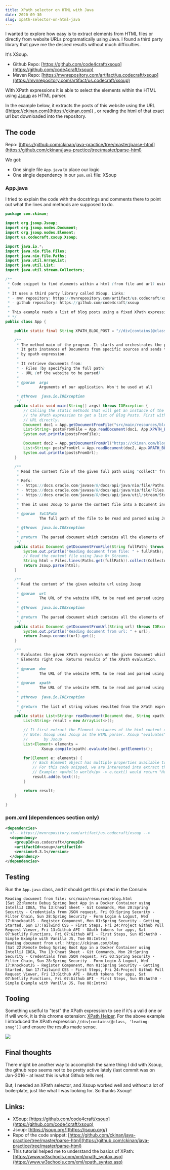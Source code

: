 ```yaml
---
title: XPath selector on HTML with Java
date: 2020-09-30
slug: xpath-selector-on-html-java
---
```


I wanted to explore how easy is to extract elements from HTML files or directly from website URLs programatically using Java. I found a third party library that gave me the desired results without much difficulties.

It's XSoup.
- Github Repo: [https://github.com/code4craft/xsoup](https://github.com/code4craft/xsoup)
- Maven Repo: [https://mvnrepository.com/artifact/us.codecraft/xsoup](https://mvnrepository.com/artifact/us.codecraft/xsoup)

With XPath expressions it is able to select the elements within the HTML using [Jsoup](https://jsoup.org/) as HTML parser.

In the example below, it extracts the posts of this website using the URL ([https://ckinan.com](https://ckinan.com)) , or reading the html of that exact url but downloaded into the repository.

## The code

Repo: [https://github.com/ckinan/java-practice/tree/master/parse-html](https://github.com/ckinan/java-practice/tree/master/parse-html)

We got:
- One single file `App.java` to place our logic
- One single dependency in our `pom.xml` file: XSoup

### App.java

I tried to explain the code with the docstrings and comments there to point out what the lines and methods are supposed to do.

```java
package com.ckinan;

import org.jsoup.Jsoup;
import org.jsoup.nodes.Document;
import org.jsoup.nodes.Element;
import us.codecraft.xsoup.Xsoup;

import java.io.*;
import java.nio.file.Files;
import java.nio.file.Paths;
import java.util.ArrayList;
import java.util.List;
import java.util.stream.Collectors;

/**
 * Code snippet to find elements within a html (from file and url) using XPath.
 *
 * It uses a third party library called XSoup. Links:
 * - mvn repository: https://mvnrepository.com/artifact/us.codecraft/xsoup
 * - github repository: https://github.com/code4craft/xsoup
 *
 * This example reads a list of blog posts using a fixed XPath expression and prints the results in the console.
 * */
public class App {

    public static final String XPATH_BLOG_POST = "//div[contains(@class, 'leading-snug')]";

    /**
     * The method main of the program. It starts and orchestrates the process.
     * It gets instances of Documents from specific sources and sends them to read specific elements
     * by xpath expression.
     *
     * It retrieve documents from:
     * - Files (by specifying the full path)
     * - URL (of the website to be parsed)
     *
     * @param  args
     *         Arguments of our application. Won't be used at all

     * @throws  java.io.IOException
     */
    public static void main(String[] args) throws IOException {
        // Calling the static methods that will get an instance of the HTML document and then evaluate
        // the XPath expression to get a list of Blog Posts. First with a HTML file, then do the same with the website
        // URL directly.
        Document doc1 = App.getDocumentFromFile("src/main/resources/blog.html");
        List<String> postsFromFile = App.readDocument(doc1, App.XPATH_BLOG_POST);
        System.out.println(postsFromFile);

        Document doc2 = App.getDocumentFromUrl("https://ckinan.com/blog");
        List<String> postsFromUrl = App.readDocument(doc2, App.XPATH_BLOG_POST);
        System.out.println(postsFromUrl);
    }

    /**
     * Read the content file of the given full path using "collect" from Stream Java 8+.
     *
     * Refs:
     * - https://docs.oracle.com/javase/8/docs/api/java/nio/file/Paths.html#get-java.lang.String-java.lang.String...-
     * - https://docs.oracle.com/javase/8/docs/api/java/nio/file/Files.html#lines-java.nio.file.Path-
     * - https://docs.oracle.com/javase/8/docs/api/java/util/stream/Stream.html#collect-java.util.stream.Collector-
     *
     * Then it uses Jsoup to parse the content file into a Document instance.
     *
     * @param  fullPath
     *         The full path of the file to be read and parsed using Jsoup.

     * @throws  java.io.IOException
     *
     * @return  The parsed document which contains all the elements of the HTML file
     */
    public static Document getDocumentFromFile(String fullPath) throws IOException {
        System.out.println("Reading document from file: " + fullPath);
        // Read the content file using Java 8+ Streams.
        String html = Files.lines(Paths.get(fullPath)).collect(Collectors.joining(System.lineSeparator()));
        return Jsoup.parse(html);
    }

    /**
     * Read the content of the given website url using Jsoup
     *
     * @param  url
     *         The URL of the website HTML to be read and parsed using Jsoup.
     *
     * @throws  java.io.IOException
     *
     * @return  The parsed document which contains all the elements of the HTML file
     */
    public static Document getDocumentFromUrl(String url) throws IOException {
        System.out.println("Reading document from url: " + url);
        return Jsoup.connect(url).get();
    }

    /**
     * Evaluates the given XPath expression on the given Document which is limited to assume that it's a list of
     * Elements right now. Returns results of the XPath evaluation.
     *
     * @param  doc
     *         The URL of the website HTML to be read and parsed using Jsoup.
     *
     * @param  xpath
     *         The URL of the website HTML to be read and parsed using Jsoup.
     *
     * @throws  java.io.IOException
     *
     * @return  The list of string values resulted from the XPath expression.
     */
    public static List<String> readDocument(Document doc, String xpath) {
        List<String> result = new ArrayList<>();

        // It first extract the Element instances of the html content using the given Document and the XPath expression
        // Note: Xsoup uses Jsoup as the HTML parser. Xsoup "evaluates" a Document which is an instance variable created
        //       by Jsoup
        List<Element> elements =
                Xsoup.compile(xpath).evaluate(doc).getElements();

        for(Element e: elements) {
            // Each Element object has multiple properties available to be extracted, for example the HTML tag name.
            // For this code snipped, we are interested into extract the text of the element.
            // Example: <p>Hello world</p> -> e.text() would return "Hello world"
            result.add(e.text());
        }

        return result;
    }

}

```

### pom.xml (dependences section only)

```xml
<dependencies>
  <!-- https://mvnrepository.com/artifact/us.codecraft/xsoup -->
  <dependency>
    <groupId>us.codecraft</groupId>
    <artifactId>xsoup</artifactId>
    <version>0.3.1</version>
  </dependency>
</dependencies>
```

## Testing

Run the `App.java` class, and it should get this printed in the Console:

```
Reading document from file: src/main/resources/blog.html
[Sat 22:Remote Debug Spring Boot App in a Docker Container using IntelliJ IDEA, Thu 13:Cheat Sheet - Git Commands, Mon 20:Spring Security - Credentials from JSON request, Fri 03:Spring Security - Filter Chain, Sun 28:Spring Security - Form Login & Logout, Wed 17:KnockoutJS - Register Component, Mon 01:Spring Security - Getting Started, Sun 17:Tailwind CSS - First Steps, Fri 24:Project Github Pull Request Viewer, Fri 13:Github API - OAuth tokens for apps, Sat 07:Netlify Functions, Fri 07:Github API - First Steps, Sun 05:Auth0 - Simple Example with Vanilla JS, Tue 08:Intro]
Reading document from url: https://ckinan.com/blog
[Sat 22:Remote Debug Spring Boot App in a Docker Container using IntelliJ IDEA, Thu 13:Cheat Sheet - Git Commands, Mon 20:Spring Security - Credentials from JSON request, Fri 03:Spring Security - Filter Chain, Sun 28:Spring Security - Form Login & Logout, Wed 17:KnockoutJS - Register Component, Mon 01:Spring Security - Getting Started, Sun 17:Tailwind CSS - First Steps, Fri 24:Project Github Pull Request Viewer, Fri 13:Github API - OAuth tokens for apps, Sat 07:Netlify Functions, Fri 07:Github API - First Steps, Sun 05:Auth0 - Simple Example with Vanilla JS, Tue 08:Intro]
```

## Tooling

Something uselful to "test" the XPath expression to see if it's a valid one or if will work, it is this chrome extension: [XPath Helper](https://chrome.google.com/webstore/detail/xpath-helper/hgimnogjllphhhkhlmebbmlgjoejdpjl). For the above example I introduced the XPath expression `//div[contains(@class, 'leading-snug')]` and ensure the results made sense.

![](./images/0.png)

## Final thoughts

There might be another way to accomplish the same thing I did with Xsoup, the github repo seems not to be pretty active lately (last commit was on Jan-2016 - at least this is what Github tells me).

But, I needed an XPath selector, and Xsoup worked well and without a lot of boilerplate, just like what I was looking for. So thanks Xsoup!

## Links:
- XSoup: [https://github.com/code4craft/xsoup](https://github.com/code4craft/xsoup)
- Jsoup: [https://jsoup.org/](https://jsoup.org/)
- Repo of the code snippet: [https://github.com/ckinan/java-practice/tree/master/parse-html](https://github.com/ckinan/java-practice/tree/master/parse-html)
- This tutorial helped me to understand the basics of XPath: [https://www.w3schools.com/xml/xpath_syntax.asp](https://www.w3schools.com/xml/xpath_syntax.asp)